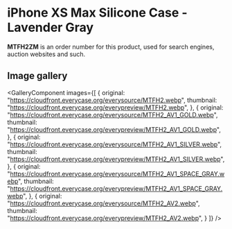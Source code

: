 
# iPhone XS Max Silicone Case - Lavender Gray

<Callout type='info' emoji='👉🏻'>**MTFH2ZM** is an order number for this product, used for search engines, auction websites and such.</Callout>

## Image gallery

<GalleryComponent
    images={[
      {
        original: "https://cloudfront.everycase.org/everysource/MTFH2.webp",
        thumbnail: "https://cloudfront.everycase.org/everypreview/MTFH2.webp",
      },
      {
        original: "https://cloudfront.everycase.org/everysource/MTFH2_AV1_GOLD.webp",
        thumbnail: "https://cloudfront.everycase.org/everypreview/MTFH2_AV1_GOLD.webp",
      },
      {
        original: "https://cloudfront.everycase.org/everysource/MTFH2_AV1_SILVER.webp",
        thumbnail: "https://cloudfront.everycase.org/everypreview/MTFH2_AV1_SILVER.webp",
      },
      {
        original: "https://cloudfront.everycase.org/everysource/MTFH2_AV1_SPACE_GRAY.webp",
        thumbnail: "https://cloudfront.everycase.org/everypreview/MTFH2_AV1_SPACE_GRAY.webp",
      },
      {
        original: "https://cloudfront.everycase.org/everysource/MTFH2_AV2.webp",
        thumbnail: "https://cloudfront.everycase.org/everypreview/MTFH2_AV2.webp",
      }
    ]}
  />
